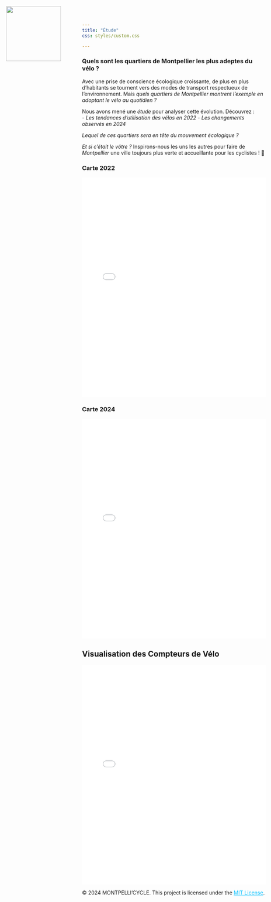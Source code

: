```yaml
---
title: "Étude"
css: styles/custom.css

---
```

![ ](images/logo.png){style="position: absolute; top: 20px; left: 20px; width: 150px; height: auto;"}


### Quels sont les quartiers de Montpellier les plus adeptes du vélo ?  

Avec une prise de conscience écologique croissante, de plus en plus d’habitants se tournent vers des modes de transport respectueux de l’environnement. Mais *quels quartiers de Montpellier montrent l’exemple en adoptant le vélo au quotidien ?*  

Nous avons mené une *étude* pour analyser cette évolution. Découvrez :  
- *Les tendances d’utilisation des vélos en 2022*
- *Les changements observés en 2024*  

*Lequel de ces quartiers sera en tête du mouvement écologique ?* 

*Et si c’était le vôtre ?* Inspirons-nous les uns les autres pour faire de *Montpellier* une ville toujours plus verte et accueillante pour les cyclistes ! 🌿

::: {.container .row}

::: {.col-sm-6}
### Carte 2022
<iframe
    src="intensite_2022.html"
    width="100%"
    height="600px"
    frameborder="0"
    scrolling="no">
</iframe>
:::

::: {.col-sm-6}
### Carte 2024
<iframe
    src="intensite_2024.html"
    width="100%"
    height="600px"
    frameborder="0"
    scrolling="no">
</iframe>
:::

:::


## Visualisation des Compteurs de Vélo

<iframe
    src="OCP.html"
    width="100%"
    height="600px"
    frameborder="0"
    scrolling="no">
</iframe>


<footer>
  <p>
    &copy; 2024 MONTPELLI'CYCLE. This project is licensed under the 
    <a href="license.html" target="_blank" style="color: #00bfff;">MIT License</a>.
  </p>
</footer>

